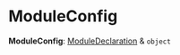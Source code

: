 
# ModuleConfig

 **ModuleConfig**: [ModuleDeclaration](../../../types/types/types.ModuleDeclaration/page.mdx) & `object`
